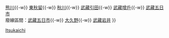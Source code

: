 {{鐵道路線
|模板名稱 = 五日市線
|名稱 = [[File:JR logo (east).svg|25px|東日本旅客鐵道|link=東日本旅客鐵道]] [[五日市線]] [[File:JR JC line symbol.svg|18px|JC]]
|代表色 = #ff6600
|車站列表 = （[[Template:青梅線|立川方向]]←） [[拜島站|拜島]]{{-w}} [[熊川站|熊川]]{{-w}} [[東秋留站|東秋留]]{{-w}} [[秋川站|秋川]]{{-w}} [[武藏引田站|武藏引田]]{{-w}} [[武藏增戶站|武藏增戶]]{{-w}} [[武藏五日市站|武藏五日市]]<br />廢線區間：[[武藏五日市站|武藏五日市]]{{-w}} [[大久野站|大久野]]{{-w}} [[武藏岩井站|武藏岩井]]
}}<noinclude>
[[Category:東日本旅客鐵道路線模板|Itsukaichi]]
</noinclude>